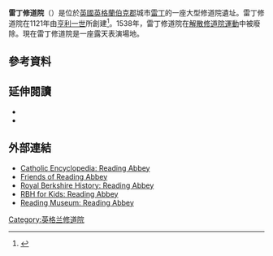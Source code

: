 
{{Infobox monastery
| name           = Reading Abbey
| image          = Reading Abbey interior.jpg
| caption        = 
| full           = The Abbey of Reading, dedicated to the Virgin and St John the Evangelist
| order          = 
| established    = 1121年6月18日
| disestablished = 1539
| mother         = 
| diocese        = 
| churches       = 
| founder        = [[亨利一世|亨利一世]] 
| dedication     = [[聖母瑪麗|聖母瑪麗]]<br>[[福音传道者约翰|福音传道者约翰]]
| people         = 
| location       = [[雷丁|雷丁]]
| coordinates    = {{coord|51|27|22.85|N|0|57|54.31|W|region:GB_type:landmark|display=inline,title}}
| map_type       = 
| map_caption    = 
| remains        =  
| public_access  = 每日開放
}}

'''雷丁修道院'''（{{lang-en|Reading Abbey}}）是位於[[英國|英國]][[英格蘭|英格蘭]][[伯克郡|伯克郡]]城市[[雷丁|雷丁]]的一座大型修道院遺址。雷丁修道院在1121年由[[亨利一世|亨利一世]]所創建<ref name="rarwa">{{cite book | author=The staff of the Trust for Wessex Archeology and Reading Museum and Art Gallery | title=Reading Abbey Rediscovered: a summary of the Abbey's history and recent archaeological excavations | publisher=Trust for Wessex Archeology | year=1983}}</ref>。1538年，雷丁修道院在[[解散修道院運動|解散修道院運動]]中被廢除。現在雷丁修道院是一座露天表演場地。

==參考資料==
{{Reflist}}
==延伸閱讀==
*{{cite book|last=Cram|first=Leslie|title=Reading Abbey|year=1988|publisher=Reading Museum and Art Gallery|isbn=0-9501247-8-8|location=Reading, Berkshire}}
*{{cite book|last=Kemp|first=Brian R.|title=Reading Abbey – An Introduction to the History of the Abbey|year=1968|publisher=Reading Museum and Art Gallery|location=Reading, Berkshire}}
==外部連結==
{{commons category|Reading Abbey}}
* [http://www.newadvent.org/cathen/12673a.htm Catholic Encyclopedia: Reading Abbey] {{Wayback|url=http://www.newadvent.org/cathen/12673a.htm |date=20210309195317 }}
* [https://web.archive.org/web/20080709061000/http://www.berksarch.co.uk/fora/ Friends of Reading Abbey] 
* [https://web.archive.org/web/20080509103618/http://www.berkshirehistory.com/churches/reading_abbey.html Royal Berkshire History: Reading Abbey]
* [https://web.archive.org/web/20080510120221/http://www.berkshirehistory.com/kids/reading_abbey.html RBH for Kids: Reading Abbey]
* [http://www.readingmuseum.org.uk/collections/archaeology/reading-abbey/ Reading Museum: Reading Abbey] {{Wayback|url=http://www.readingmuseum.org.uk/collections/archaeology/reading-abbey/ |date=20120403002440 }}
[[Category:英格兰修道院|Category:英格兰修道院]]